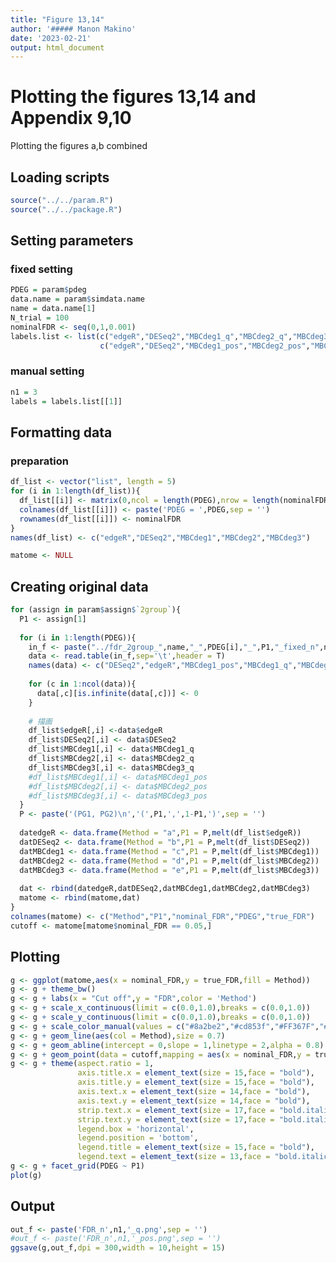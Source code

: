 ```yaml
---
title: "Figure 13,14"
author: '##### Manon Makino'
date: '2023-02-21'
output: html_document
---
```


# Plotting the figures 13,14 and Appendix 9,10

Plotting the figures a,b combined

## Loading scripts

```r
source("../../param.R")
source("../../package.R")
```

## Setting parameters

### fixed setting

```r
PDEG = param$pdeg
data.name = param$simdata.name
name = data.name[1]
N_trial = 100
nominalFDR <- seq(0,1,0.001)
labels.list <- list(c("edgeR","DESeq2","MBCdeg1_q","MBCdeg2_q","MBCdeg3_q"),
                    c("edgeR","DESeq2","MBCdeg1_pos","MBCdeg2_pos","MBCdeg3_pos"))
```

### manual setting

```r
n1 = 3
labels = labels.list[[1]]
```

## Formatting data

### preparation

```r
df_list <- vector("list", length = 5)
for (i in 1:length(df_list)){
  df_list[[i]] <- matrix(0,ncol = length(PDEG),nrow = length(nominalFDR))
  colnames(df_list[[i]]) <- paste('PDEG = ',PDEG,sep = '')
  rownames(df_list[[i]]) <- nominalFDR
}
names(df_list) <- c("edgeR","DESeq2","MBCdeg1","MBCdeg2","MBCdeg3")

matome <- NULL
```

## Creating original data

```r
for (assign in param$assign$`2group`){
  P1 <- assign[1]
  
  for (i in 1:length(PDEG)){
    in_f <- paste("../fdr_2group_",name,"_",PDEG[i],"_",P1,"_fixed_n",n1,".txt",sep = "")
    data <- read.table(in_f,sep='\t',header = T)
    names(data) <- c("DESeq2","edgeR","MBCdeg1_pos","MBCdeg1_q","MBCdeg2_pos","MBCdeg2_q","MBCdeg3_pos","MBCdeg3_q")
    
    for (c in 1:ncol(data)){
      data[,c][is.infinite(data[,c])] <- 0
    }
    
    # 描画
    df_list$edgeR[,i] <-data$edgeR 
    df_list$DESeq2[,i] <- data$DESeq2
    df_list$MBCdeg1[,i] <- data$MBCdeg1_q
    df_list$MBCdeg2[,i] <- data$MBCdeg2_q
    df_list$MBCdeg3[,i] <- data$MBCdeg3_q
    #df_list$MBCdeg1[,i] <- data$MBCdeg1_pos
    #df_list$MBCdeg2[,i] <- data$MBCdeg2_pos
    #df_list$MBCdeg3[,i] <- data$MBCdeg3_pos
  }
  P <- paste('(PG1, PG2)\n','(',P1,',',1-P1,')',sep = '')
  
  datedgeR <- data.frame(Method = "a",P1 = P,melt(df_list$edgeR))
  datDESeq2 <- data.frame(Method = "b",P1 = P,melt(df_list$DESeq2))
  datMBCdeg1 <- data.frame(Method = "c",P1 = P,melt(df_list$MBCdeg1))
  datMBCdeg2 <- data.frame(Method = "d",P1 = P,melt(df_list$MBCdeg2))
  datMBCdeg3 <- data.frame(Method = "e",P1 = P,melt(df_list$MBCdeg3))
  
  dat <- rbind(datedgeR,datDESeq2,datMBCdeg1,datMBCdeg2,datMBCdeg3)
  matome <- rbind(matome,dat)
}
colnames(matome) <- c("Method","P1","nominal_FDR","PDEG","true_FDR")
cutoff <- matome[matome$nominal_FDR == 0.05,]
```

## Plotting

```r
g <- ggplot(matome,aes(x = nominal_FDR,y = true_FDR,fill = Method))
g <- g + theme_bw()
g <- g + labs(x = "Cut off",y = "FDR",color = 'Method')
g <- g + scale_x_continuous(limit = c(0.0,1.0),breaks = c(0.0,1.0))
g <- g + scale_y_continuous(limit = c(0.0,1.0),breaks = c(0.0,1.0))
g <- g + scale_color_manual(values = c("#8a2be2","#cd853f","#FF367F","#4689FF","#009900","#696969"),labels = labels)
g <- g + geom_line(aes(col = Method),size = 0.7)
g <- g + geom_abline(intercept = 0,slope = 1,linetype = 2,alpha = 0.8) + labs(color = "Method")
g <- g + geom_point(data = cutoff,mapping = aes(x = nominal_FDR,y = true_FDR,col = Method),show.legend = FALSE)
g <- g + theme(aspect.ratio = 1,
               axis.title.x = element_text(size = 15,face = "bold"),
               axis.title.y = element_text(size = 15,face = "bold"),
               axis.text.x = element_text(size = 14,face = "bold"),
               axis.text.y = element_text(size = 14,face = "bold"),
               strip.text.x = element_text(size = 17,face = "bold.italic"),
               strip.text.y = element_text(size = 17,face = "bold.italic"),
               legend.box = 'horizontal', 
               legend.position = 'bottom',
               legend.title = element_text(size = 15,face = "bold"),
               legend.text = element_text(size = 13,face = "bold.italic"))
g <- g + facet_grid(PDEG ~ P1)
plot(g)
```

## Output

```r
out_f <- paste('FDR_n',n1,'_q.png',sep = '')
#out_f <- paste('FDR_n',n1,'_pos.png',sep = '')
ggsave(g,out_f,dpi = 300,width = 10,height = 15)
```


